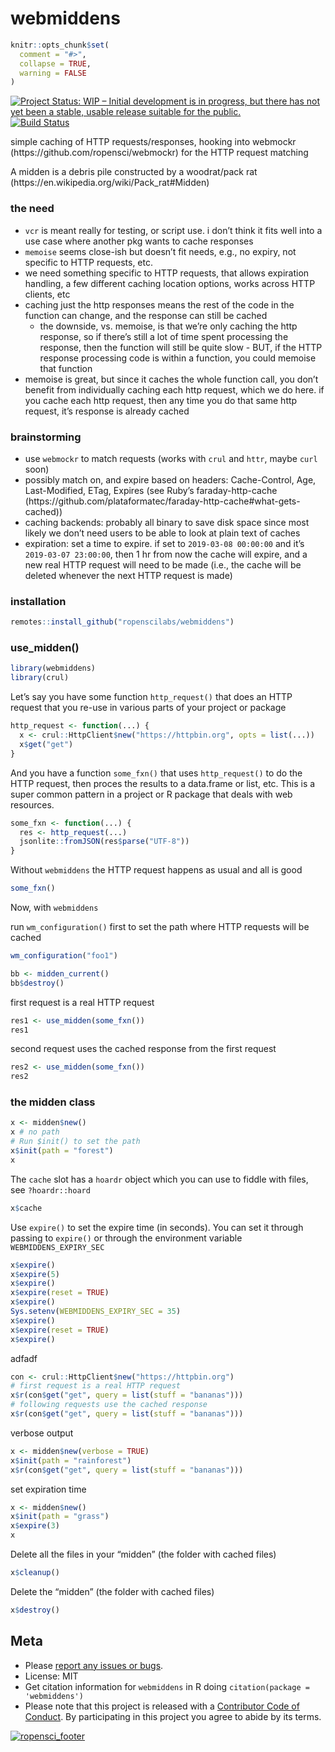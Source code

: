 webmiddens
==========

```r
knitr::opts_chunk$set(
  comment = "#>",
  collapse = TRUE,
  warning = FALSE
)
```


[![Project Status: WIP – Initial development is in progress, but there has not yet been a stable, usable release suitable for the public.](https://www.repostatus.org/badges/latest/wip.svg)](https://www.repostatus.org/#wip)
[![Build Status](https://travis-ci.com/ropenscilabs/webmiddens.svg?branch=master)](https://travis-ci.com/ropenscilabs/webmiddens)

simple caching of HTTP requests/responses, hooking into webmockr (https://github.com/ropensci/webmockr)
for the HTTP request matching

A midden is a debris pile constructed by a woodrat/pack rat (https://en.wikipedia.org/wiki/Pack_rat#Midden)

### the need

- `vcr` is meant really for testing, or script use. i don't think it fits
well into a use case where another pkg wants to cache responses
- `memoise` seems close-ish but doesn't fit needs, e.g., no expiry, not specific
to HTTP requests, etc.
- we need something specific to HTTP requests, that allows expiration handling, a few different caching location options, works across HTTP clients, etc
- caching just the http responses means the rest of the code in the function can change, and the response can still be cached
    - the downside, vs. memoise, is that we're only caching the http response, so if there's still a lot of time spent processing the response, then the function will still be quite slow - BUT, if the HTTP response processing code is within a function, you could memoise that function
- memoise is great, but since it caches the whole function call, you don't benefit from individually caching each http request, which we do here. if you cache each http request, then any time you do that same http request, it's response is already cached

### brainstorming

- use `webmockr` to match requests (works with `crul` and `httr`, maybe `curl` soon)
- possibly match on, and expire based on headers: Cache-Control, Age, Last-Modified,
ETag, Expires (see Ruby's faraday-http-cache (https://github.com/plataformatec/faraday-http-cache#what-gets-cached))
- caching backends: probably all binary to save disk space since most likely
we don't need users to be able to look at plain text of caches
- expiration: set a time to expire. if set to `2019-03-08 00:00:00` and it's
`2019-03-07 23:00:00`, then 1 hr from now the cache will expire, and a new real HTTP
request will need to be made (i.e., the cache will be deleted whenever the next
HTTP request is made)

### installation

```r
remotes::install_github("ropenscilabs/webmiddens")
```

### use_midden()

```r
library(webmiddens)
library(crul)
```

Let's say you have some function `http_request()` that does an HTTP request that
you re-use in various parts of your project or package

```r
http_request <- function(...) {
  x <- crul::HttpClient$new("https://httpbin.org", opts = list(...))
  x$get("get")
}
```

And you have a function `some_fxn()` that uses `http_request()` to do the HTTP 
request, then proces the results to a data.frame or list, etc. This is a super
common pattern in a project or R package that deals with web resources.

```r
some_fxn <- function(...) {
  res <- http_request(...)
  jsonlite::fromJSON(res$parse("UTF-8"))
}
```

Without `webmiddens` the HTTP request happens as usual and all is good

```r
some_fxn()
```

Now, with `webmiddens`

run `wm_configuration()` first to set the path where HTTP requests will be cached

```r
wm_configuration("foo1")
```

```r
bb <- midden_current()
bb$destroy()
```

first request is a real HTTP request

```r
res1 <- use_midden(some_fxn())
res1
```

second request uses the cached response from the first request

```r
res2 <- use_midden(some_fxn())
res2
```

### the midden class

```r
x <- midden$new()
x # no path
# Run $init() to set the path
x$init(path = "forest")
x
```

The `cache` slot has a `hoardr` object which you can use to fiddle with
files, see `?hoardr::hoard`

```r
x$cache
```

Use `expire()` to set the expire time (in seconds). You can set it through
passing to `expire()` or through the environment variable `WEBMIDDENS_EXPIRY_SEC`

```r
x$expire()
x$expire(5)
x$expire()
x$expire(reset = TRUE)
x$expire()
Sys.setenv(WEBMIDDENS_EXPIRY_SEC = 35)
x$expire()
x$expire(reset = TRUE)
x$expire()
```

adfadf

```r
con <- crul::HttpClient$new("https://httpbin.org")
# first request is a real HTTP request
x$r(con$get("get", query = list(stuff = "bananas")))
# following requests use the cached response
x$r(con$get("get", query = list(stuff = "bananas")))
```

verbose output

```r
x <- midden$new(verbose = TRUE)
x$init(path = "rainforest")
x$r(con$get("get", query = list(stuff = "bananas")))
```

set expiration time

```r
x <- midden$new()
x$init(path = "grass")
x$expire(3)
x
```

Delete all the files in your "midden" (the folder with cached files)

```r
x$cleanup()
```

Delete the "midden" (the folder with cached files)

```r
x$destroy()
```

## Meta

* Please [report any issues or bugs](https://github.com/ropensci/webmiddens/issues).
* License: MIT
* Get citation information for `webmiddens` in R doing `citation(package = 'webmiddens')`
* Please note that this project is released with a [Contributor Code of Conduct][coc].
By participating in this project you agree to abide by its terms.

[![ropensci_footer](https://ropensci.org/public_images/github_footer.png)](https://ropensci.org)

[coc]: https://github.com/ropenscilabs/webmiddens/blob/master/CODE_OF_CONDUCT.md
